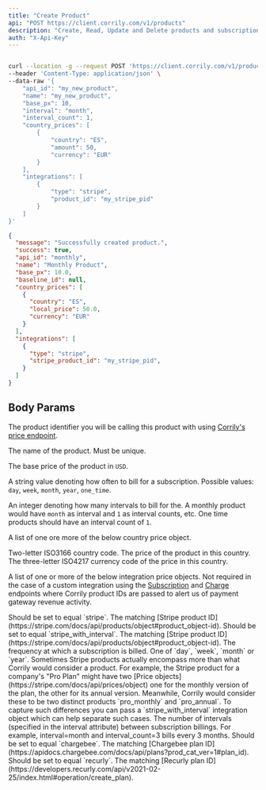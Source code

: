 ```yaml
---
title: "Create Product"
api: "POST https://client.corrily.com/v1/products"
description: "Create, Read, Update and Delete products and subscriptions in Corrily"
auth: "X-Api-Key"
---
```


<RequestExample>

```bash Response

curl --location -g --request POST 'https://client.corrily.com/v1/products' \
--header 'Content-Type: application/json' \
--data-raw '{
    "api_id": "my_new_product",
    "name": "my_new_product",
    "base_px": 10,
    "interval": "month",
    "interval_count": 1,
    "country_prices": [
        {
            "country": "ES",
            "amount": 50,
            "currency": "EUR"
        }
    ],
    "integrations": [
        {
            "type": "stripe",
            "product_id": "my_stripe_pid"
        }
    ]
}'
```

</RequestExample>

<ResponseExample>

```json Example
{
  "message": "Successfully created product.",
  "success": true,
  "api_id": "monthly",
  "name": "Monthly Product",
  "base_px": 10.0,
  "baseline_id": null,
  "country_prices": [
    {
      "country": "ES",
      "local_price": 50.0,
      "currency": "EUR"
    }
  ],
  "integrations": [
    {
      "type": "stripe",
      "stripe_product_id": "my_stripe_pid",
    }
  ]
}
```

</ResponseExample>

## Body Params

<Param body="api_id" type="string" required>

The product identifier you will be calling this product with using [Corrily's price endpoint](../api-reference/calculate-price).

</Param>

<Param body="name" type="string" required>

The name of the product. Must be unique.

</Param>

<Param body="base_px" type="float" required>

The base price of the product in `USD`.

</Param>

<Param body="interval" type="string" required>

A string value denoting how often to bill for a subscription. Possible values: `day`, `week`, `month`, `year`, `one_time`.

</Param>

<Param body="interval_count" type="int32" required>

An integer denoting how many intervals to bill for the. A monthly product would have `month` as interval and `1` as interval counts, etc.
One time products should have an interval count of `1`.

</Param>

<Param body="country_prices" type="[object]">

A list of one ore more of the below country price object.

<Expandable title="<country_price>">
    <ResponseField name="country" type="string" required>
        Two-letter ISO3166 country code.
    </ResponseField>
    <ResponseField name="amount" type="float" required>
        The price of the product in this country.
    </ResponseField>
    <ResponseField name="currency" type="string" required>
        The three-letter ISO4217 currency code of the price in this country.
    </ResponseField>

</Expandable>


</Param>


<Param body="integrations" type="[object]">

A list of one or more of the below integration price objects. Not required in the case of a custom integration using the
[Subscription](../api-reference/create-subscription) and
[Charge](../api-reference/create-subscription) endpoints where Corrily product IDs are passed to alert us of
payment gateway revenue activity.

<Expandable title="<stripe>">
    <ResponseField name="type" type="string" required>
        Should be set to equal `stripe`.
    </ResponseField>
    <ResponseField name="stripe_product_id" type="string" required>
        The matching [Stripe product ID](https://stripe.com/docs/api/products/object#product_object-id).
    </ResponseField>

</Expandable>

<Expandable title="<stripe_with_interval>">
    <ResponseField name="type" type="stripe_with_interval" required>
        Should be set to equal `stripe_with_interval`.
    </ResponseField>
    <ResponseField name="stripe_product_id" type="string" required>
        The matching [Stripe product ID](https://stripe.com/docs/api/products/object#product_object-id).
    </ResponseField>
    <ResponseField name="interval" type="enum" required>
        The frequency at which a subscription is billed. One of `day`, `week`, `month` or `year`.
        Sometimes Stripe products actually encompass more than what Corrily would consider a product. For example,
        the Stripe product for a company's "Pro Plan" might have two
        [Price objects](https://stripe.com/docs/api/prices/object)
        one for the monthly version of the plan, the other for its annual version. Meanwhile, Corrily would consider
        these to be two distinct products `pro_monthly` and `pro_annual`. To capture such differences you can pass
        a `stripe_with_interval` integration object which can help separate such cases.
    </ResponseField>
    <ResponseField name="interval_count" type="float" required>
        The number of intervals (specified in the interval attribute) between subscription billings.
        For example, interval=month and interval_count=3 bills every 3 months.
    </ResponseField>

</Expandable>

<Expandable title="<chargebee>">
    <ResponseField name="type" type="string" required>
        Should be set to equal `chargebee`.
    </ResponseField>
    <ResponseField name="chargebee_plan_id" type="string" required>
       The matching [Chargebee plan ID](https://apidocs.chargebee.com/docs/api/plans?prod_cat_ver=1#plan_id).
    </ResponseField>

</Expandable>

<Expandable title="<recurly>">
    <ResponseField name="type" type="string" required>
        Should be set to equal `recurly`.
    </ResponseField>
    <ResponseField name="chargebee_plan_id" type="string" required>
        The matching [Recurly plan ID](https://developers.recurly.com/api/v2021-02-25/index.html#operation/create_plan).
    </ResponseField>

</Expandable>

</Param>




